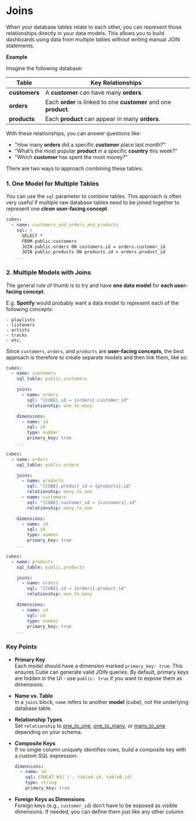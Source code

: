 
# Joins

When your database tables relate to each other, you can represent those relationships directly in your data models. This allows you to build dashboards using data from multiple tables without writing manual JOIN statements.

**Example**

Imagine the following database:

| **Table**    | **Key Relationships**                      |
|--------------|--------------------------------------------|
| **customers** | A **customer** can have many **orders**. |
| **orders**    | Each **order** is linked to one **customer** and one **product**. |
| **products**  | Each **product** can appear in many **orders**. |

With these relationships, you can answer questions like:
- "How many **orders** did a specific **customer** place last month?"
- "What’s the most popular **product** in a specific **country** this week?"
- "Which **customer** has spent the most money?"

There are two ways to approach combining these tables:

### 1. One Model for Multiple Tables

You can use the `sql` parameter to combine tables. This approach is often very useful if multiple raw database tables need to be joined together to represent one ***clean*** **user-facing concept**.

```yaml
cubes:
  - name: customers_and_orders_and_products
    sql: > 
      SELECT *
      FROM public.customers
      JOIN public.orders ON customers.id = orders.customer_id
      JOIN public.products ON products.id = orders.product_id
    ...
``` 
### 2. Multiple Models with Joins

The general rule of thumb is to try and have **one data model** for **each user-facing concept**. 

E.g. **Spotify** would probably want a data model to represent each of the following concepts:

    - playlists
    - listeners
    - artists
    - tracks
    - etc.

Since `customers`, `orders`, and `products` are **user-facing concepts**, the best approach is therefore to create separate models and then link them, like so:

```yaml
cubes:
  - name: customers
    sql_table: public.customers

    joins:
      - name: orders
        sql: "{CUBE}.id = {orders}.customer_id"
        relationship: one_to_many

    dimensions:
      - name: id
        sql: id
        type: number
        primary_key: true
    ...
```

```yaml
cubes:
  - name: orders
    sql_table: public.orders

    joins:
      - name: products
        sql: "{CUBE}.product_id = {products}.id"
        relationship: many_to_one
      - name: customers
        sql: "{CUBE}.customer_id = {customers}.id"
        relationship: many_to_one

    dimensions:
      - name: id
        sql: id
        type: number
        primary_key: true
    ...
```

```yaml
cubes:
  - name: products
    sql_table: public.products

    joins:
      - name: orders
        sql: "{CUBE}.id = {orders}.product_id"
        relationship: one_to_many

    dimensions:
      - name: id
        sql: id
        type: number
        primary_key: true
    ...
```

### Key Points

- **Primary Key**    
  Each model should have a dimension marked `primary_key: true`. This ensures Cube can generate valid JOIN queries. By default, primary keys are hidden in the UI - use `public: true` if you want to expose them as dimensions.

- **Name vs. Table**  
  In a `joins` block, `name` refers to another **model** (cube), not the underlying database table.

- **Relationship Types**  
  Set `relationship` to [one_to_one](https://cube.dev/docs/reference/data-model/joins#one-to-one), [one_to_many](https://cube.dev/docs/reference/data-model/joins#one-to-many), or [many_to_one](https://cube.dev/docs/reference/data-model/joins#many-to-one) depending on your schema.

- **Composite Keys**  
  If no single column uniquely identifies rows, build a composite key with a custom SQL expression:
  ```yaml
  dimensions:
    - name: id
      sql: CONCAT_WS('|', tableA.id, tableB.id)
      type: string
      primary_key: true
  ```

- **Foreign Keys as Dimensions**  
  Foreign keys (e.g., `customer_id`) don’t have to be exposed as visible dimensions. If needed, you can define them just like any other column.

